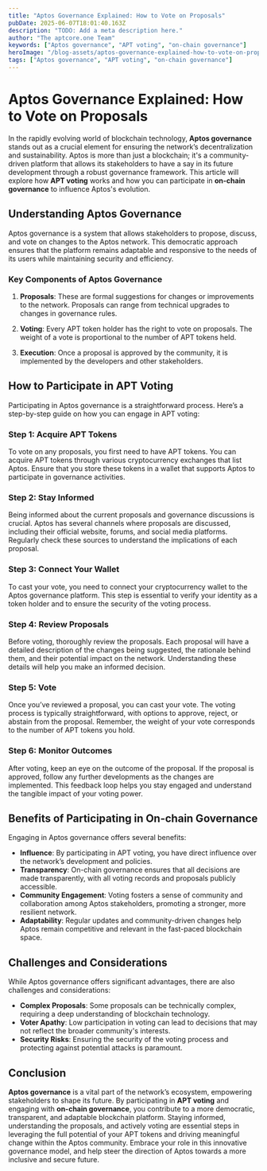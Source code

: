 ```yaml
---
title: "Aptos Governance Explained: How to Vote on Proposals"
pubDate: 2025-06-07T18:01:40.163Z
description: "TODO: Add a meta description here."
author: "The aptcore.one Team"
keywords: ["Aptos governance", "APT voting", "on-chain governance"]
heroImage: "/blog-assets/aptos-governance-explained-how-to-vote-on-proposals.png"
tags: ["Aptos governance", "APT voting", "on-chain governance"]
---
```


# Aptos Governance Explained: How to Vote on Proposals

In the rapidly evolving world of blockchain technology, **Aptos governance** stands out as a crucial element for ensuring the network’s decentralization and sustainability. Aptos is more than just a blockchain; it's a community-driven platform that allows its stakeholders to have a say in its future development through a robust governance framework. This article will explore how **APT voting** works and how you can participate in **on-chain governance** to influence Aptos's evolution.

## Understanding Aptos Governance

Aptos governance is a system that allows stakeholders to propose, discuss, and vote on changes to the Aptos network. This democratic approach ensures that the platform remains adaptable and responsive to the needs of its users while maintaining security and efficiency.

### Key Components of Aptos Governance

1. **Proposals**: These are formal suggestions for changes or improvements to the network. Proposals can range from technical upgrades to changes in governance rules.

2. **Voting**: Every APT token holder has the right to vote on proposals. The weight of a vote is proportional to the number of APT tokens held.

3. **Execution**: Once a proposal is approved by the community, it is implemented by the developers and other stakeholders.

## How to Participate in APT Voting

Participating in Aptos governance is a straightforward process. Here’s a step-by-step guide on how you can engage in APT voting:

### Step 1: Acquire APT Tokens

To vote on any proposals, you first need to have APT tokens. You can acquire APT tokens through various cryptocurrency exchanges that list Aptos. Ensure that you store these tokens in a wallet that supports Aptos to participate in governance activities.

### Step 2: Stay Informed

Being informed about the current proposals and governance discussions is crucial. Aptos has several channels where proposals are discussed, including their official website, forums, and social media platforms. Regularly check these sources to understand the implications of each proposal.

### Step 3: Connect Your Wallet

To cast your vote, you need to connect your cryptocurrency wallet to the Aptos governance platform. This step is essential to verify your identity as a token holder and to ensure the security of the voting process.

### Step 4: Review Proposals

Before voting, thoroughly review the proposals. Each proposal will have a detailed description of the changes being suggested, the rationale behind them, and their potential impact on the network. Understanding these details will help you make an informed decision.

### Step 5: Vote

Once you’ve reviewed a proposal, you can cast your vote. The voting process is typically straightforward, with options to approve, reject, or abstain from the proposal. Remember, the weight of your vote corresponds to the number of APT tokens you hold.

### Step 6: Monitor Outcomes

After voting, keep an eye on the outcome of the proposal. If the proposal is approved, follow any further developments as the changes are implemented. This feedback loop helps you stay engaged and understand the tangible impact of your voting power.

## Benefits of Participating in On-chain Governance

Engaging in Aptos governance offers several benefits:

- **Influence**: By participating in APT voting, you have direct influence over the network’s development and policies.
- **Transparency**: On-chain governance ensures that all decisions are made transparently, with all voting records and proposals publicly accessible.
- **Community Engagement**: Voting fosters a sense of community and collaboration among Aptos stakeholders, promoting a stronger, more resilient network.
- **Adaptability**: Regular updates and community-driven changes help Aptos remain competitive and relevant in the fast-paced blockchain space.

## Challenges and Considerations

While Aptos governance offers significant advantages, there are also challenges and considerations:

- **Complex Proposals**: Some proposals can be technically complex, requiring a deep understanding of blockchain technology.
- **Voter Apathy**: Low participation in voting can lead to decisions that may not reflect the broader community's interests.
- **Security Risks**: Ensuring the security of the voting process and protecting against potential attacks is paramount.

## Conclusion

**Aptos governance** is a vital part of the network’s ecosystem, empowering stakeholders to shape its future. By participating in **APT voting** and engaging with **on-chain governance**, you contribute to a more democratic, transparent, and adaptable blockchain platform. Staying informed, understanding the proposals, and actively voting are essential steps in leveraging the full potential of your APT tokens and driving meaningful change within the Aptos community. Embrace your role in this innovative governance model, and help steer the direction of Aptos towards a more inclusive and secure future.